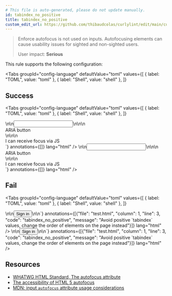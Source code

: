 ```yaml
---
# This file is auto-generated, please do not update manually.
id: tabindex_no_positive
title: tabindex_no_positive
custom_edit_url: https://github.com/thibaudcolas/curlylint/edit/main/curlylint/rules/tabindex_no_positive/tabindex_no_positive.py
---
```



> Enforce autofocus is not used on inputs. Autofocusing elements can cause usability issues for sighted and non-sighted users.
>
> User impact: **Serious**

This rule supports the following configuration:

<Tabs
  groupId="config-language"
  defaultValue="toml"
  values={[
    { label: "TOML", value: "toml" },
    { label: "Shell", value: "shell" },
  ]}
>
  <TabItem value="toml">
    <CodeSnippet
      snippet={`# Avoid positive \`tabindex\` values, change the order of elements on the page instead.\ntabindex_no_positive = true`}
      annotations={[]}
      lang="toml"
    />
  </TabItem>
  <TabItem value="shell">
    <CodeSnippet
      snippet={`# Avoid positive \`tabindex\` values, change the order of elements on the page instead.\ncurlylint --rule 'tabindex_no_positive: true' .`}
      annotations={[]}
      lang="shell"
    />
  </TabItem>
</Tabs>

## Success

<Tabs
  groupId="config-language"
  defaultValue="toml"
  values={[
    { label: "TOML", value: "toml" },
    { label: "Shell", value: "shell" },
  ]}
>
  <TabItem value="toml">
    <CodeSnippet
      snippet={`<!-- Good: No tabindex attribute – rely on the order of elements -->\n<!-- tabindex_no_positive = true -->\n<input type="text" name="username" />\n<!-- Good: Not recommended but valid -->\n<!-- tabindex_no_positive = true -->\n<div role="button" tabindex="0">ARIA button</div>\n<!-- Good: Use -1 where appropriate, so elements can programmatically receive focus -->\n<!-- tabindex_no_positive = true -->\n<div tabindex="-1">I can receive focus via JS</div>`}
      annotations={[]}
      lang="html"
    />
  </TabItem>
  <TabItem value="shell">
    <CodeSnippet
      snippet={`<!-- Good: No tabindex attribute – rely on the order of elements -->\n<!-- curlylint --rule 'tabindex_no_positive: true' . -->\n<input type="text" name="username" />\n<!-- Good: Not recommended but valid -->\n<!-- curlylint --rule 'tabindex_no_positive: true' . -->\n<div role="button" tabindex="0">ARIA button</div>\n<!-- Good: Use -1 where appropriate, so elements can programmatically receive focus -->\n<!-- curlylint --rule 'tabindex_no_positive: true' . -->\n<div tabindex="-1">I can receive focus via JS</div>`}
      annotations={[]}
      lang="html"
    />
  </TabItem>
</Tabs>

## Fail

<Tabs
  groupId="config-language"
  defaultValue="toml"
  values={[
    { label: "TOML", value: "toml" },
    { label: "Shell", value: "shell" },
  ]}
>
  <TabItem value="toml">
    <CodeSnippet
      snippet={`<!-- Bad: Positive values are problematic -->\n<!-- tabindex_no_positive = true -->\n<button type="submit" tabindex="3">Sign in</button>\n\n`}
      annotations={[{"file": "test.html", "column": 1, "line": 3, "code": "tabindex_no_positive", "message": "Avoid positive `tabindex` values, change the order of elements on the page instead"}]}
      lang="html"
    />
  </TabItem>
  <TabItem value="shell">
    <CodeSnippet
      snippet={`<!-- Bad: Positive values are problematic -->\n<!-- curlylint --rule 'tabindex_no_positive: true' . -->\n<button type="submit" tabindex="3">Sign in</button>\n\n`}
      annotations={[{"file": "test.html", "column": 1, "line": 3, "code": "tabindex_no_positive", "message": "Avoid positive `tabindex` values, change the order of elements on the page instead"}]}
      lang="html"
    />
  </TabItem>
</Tabs>

## Resources

- [WHATWG HTML Standard, The autofocus attribute](https://html.spec.whatwg.org/multipage/interaction.html#attr-fe-autofocus)
- [The accessibility of HTML 5 autofocus](https://www.brucelawson.co.uk/2009/the-accessibility-of-html-5-autofocus/)
- [MDN: input `autofocus` attribute usage considerations](https://developer.mozilla.org/en-US/docs/Web/HTML/Element/input#htmlattrdefautofocus)
